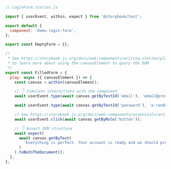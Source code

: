 ```js
// LoginForm.stories.js

import { userEvent, within, expect } from '@storybook/test';

export default {
  component: 'demo-login-form',
};

export const EmptyForm = {};

/*
 * See https://storybook.js.org/docs/web-components/writing-stories/play-function#working-with-the-canvas
 * to learn more about using the canvasElement to query the DOM
 */
export const FilledForm = {
  play: async ({ canvasElement }) => {
    const canvas = within(canvasElement);

    // 👇 Simulate interactions with the component
    await userEvent.type(await canvas.getByTestId('email'), 'email@provider.com');

    await userEvent.type(await canvas.getByTestId('password'), 'a-random-password');

    // See https://storybook.js.org/docs/web-components/essentials/actions#automatically-matching-args to learn how to setup logging in the Actions panel
    await userEvent.click(await canvas.getByRole('button'));

    // 👇 Assert DOM structure
    await expect(
      await canvas.getByText(
        'Everything is perfect. Your account is ready and we should probably get you started!'
      )
    ).toBeInTheDocument();
  },
};
```
